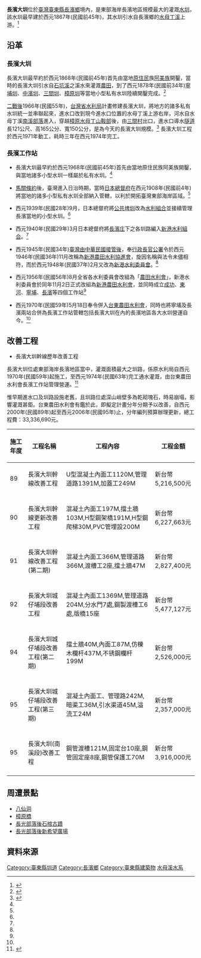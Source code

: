 {{Infobox 台灣圳道
|name       = 長濱大圳
|image      = Chang-Bin Waterway.jpg
|imagename  =長濱大圳進水口
|othername  = 
|formalname = 長濱大圳
|belong     = 台東農田水利會
|founder    = [[台灣總督府|台灣總督府]]
|area       = [[臺東縣|臺東縣]]
|begin      = 1867年（民國前45年）
|complete   = 西元1878年(民國前34年，明治 11 年)
|origin     = [[水母溪|水母丁溪]]
|length     = 15公里
|measure    = 512公頃
|location   = 臺灣臺東縣長濱鄉
|altitude   =
|specialty  =
|cost       = 新台幣33,336,690元（2000年~2006年的分階段改善工程）
|website    = [http://www.ttia.gov.tw/page4_chp.php 臺東農田水利會 長濱工作站]
}}

'''長濱大圳'''位於[[臺灣|臺灣]][[臺東縣|臺東縣]][[長濱鄉|長濱鄉]]境內，是東部海岸長濱地區規模最大的灌溉[[水圳|水圳]]，該水圳最早建於西元1867年(民國前45年)，其水圳引水自長濱鄉的[[水母溪|水母丁溪]]上游。<ref name="台東農田水利會 長濱工作站">{{cite web |url=http://www.ttia.gov.tw/page4_chp.php |title=台東農田水利會 長濱工作站 |accessdate=2014-12-05 |archive-date=2014-12-08 |archive-url=https://web.archive.org/web/20141208021853/http://www.ttia.gov.tw/page4_chp.php |dead-url=no }}</ref>

== 沿革 ==

=== 長濱大圳 ===

長濱大圳最早約於西元1868年(民國前45年)首先由當地[[原住民|原住民]]族[[阿美族|阿美族]]開鑿，當時的長濱大圳引水自[[石坑溪|石坑溪]]之溪水來灌溉[[農田|農田]]，到了西元1878年(民國前34年)[[寧埔圳|寧埔圳]]、[[中濱圳|中濱圳]]、[[三間圳|三間圳]]、[[樟原圳|樟原圳]]等當地小型私有水圳陸續開鑿完成。<ref>{{cite web |url=http://www.ttia.gov.tw/page6.php |title=台東農田水利會 主要圳系建造年代表 |accessdate=2014-12-05 |deadurl=yes |archiveurl=https://web.archive.org/web/20141208020113/http://www.ttia.gov.tw/page6.php |archivedate=2014-12-08 }}</ref>

[[臺灣戰後時期|二戰後]]1966年(民國55年)，[[台灣省|台灣省]][[水利局|水利局]]計畫修建長濱大圳，將地方的諸多私有水圳統一並串聯起來，進水口改到現今進水口位置的水母丁溪上游右岸，河水自水母丁溪[[南溪部落|南溪部落]]進入，穿越[[樟原|樟原]][[水母丁山|水母丁山]][[鞍部|鞍部]]後，由[[三間村_(臺東縣)|三間村]]出口，進水口導水[[隧道|隧道]]長121公尺、高165公分、寬150公分，是為今天的長濱大圳規模。<ref>{{cite web |url=http://a547899.nidbox.com/diary/read/8166201 |title=長濱大圳導水隧道 |accessdate=2014-12-05 |archive-url=https://web.archive.org/web/20141207175211/http://a547899.nidbox.com/diary/read/8166201 |archive-date=2014-12-07 |dead-url=yes }}</ref>
長濱大圳工程於西元1971年動工，耗時三年在西元1974年完工。

=== 長濱工作站 ===

* 長濱大圳最早約於西元1968年(民國前45年)首先由當地原住民族阿美族開鑿，與當地諸多小型水圳一樣屬於私有水圳。<ref name="台東農田水利會 長濱工作站" />

* [[馬關條約|馬關條約]]後，臺灣進入日治時期，當時[[日本|日本]][[總督府|總督府]]在西元1908年(民國前4年)將當地的諸多小型私有水圳全部納入管轄，以利於開拓臺灣東部海岸區域。<ref name="台東農田水利會 長濱工作站" />

* 西元1939年(民國28年)9月，日本總督府將[[公共埤圳|公共埤圳]]改為[[水利組合|水利組合]]並接續管理長濱當地的小型水圳。<ref name="台東農田水利會 長濱工作站" />

* 西元1940年(民國29年)3月日本總督府將[[長濱庄|長濱庄]]下之各圳路編入[[新港水利組合|新港水利組合]]。<ref name="台東農田水利會 長濱工作站" />

* 西元1945年(民國34年)[[臺灣戰後時期|臺灣由中華民國接管後]]，奉[[行政長官公署|行政長官公署]]令於西元1946年(民國36年)11月改稱為[[新港農田水利協進會|新港農田水利協進會]]，旋因名稱與法令未儘相符，而於西元1948年(民國37年)2月又改為[[新港水利委員會|新港水利委員會]]。<ref name="台東農田水利會 長濱工作站" />

* 西元1956年(民國56年)8月全省各水利委員會改組為「[[農田水利會|農田水利會]]」，新港水利委員會於同年11月2日正式改組為[[新港農田水利會|新港農田水利會]]，並同時成立[[成功鎮|成功]]、[[東河鄉_(臺灣)|東河]]、[[寧埔溪|寧埔]]、[[長濱鄉|長濱]]等四個工作站<ref name="台東農田水利會 長濱工作站" />

* 西元1970年(民國59年)5月18日奉令併入[[台東農田水利會|台東農田水利會]]，同時也將寧埔及長濱兩站合併為長濱工作站管轄包括長濱大圳在內的長濱地區各大水圳營運自今。<ref name="台東農田水利會 長濱工作站" />

== 改善工程 ==

* 長濱大圳幹線歷年改善工程

長濱大圳位處東部海岸長濱地區當中，灌溉面積最大之圳路，係原水利局自西元1970年(民國59年)起施工，至西元1974年(民國63年)完工通水灌溉，由台東農田水利會長濱工作站管理營運。<ref>{{cite web |url=http://www.ttia.gov.tw/page6-4-15.php |title=長濱大圳幹線歷年改善工程 |accessdate=2014-12-05 |archive-date=2019-06-05 |archive-url=https://web.archive.org/web/20190605234730/http://www.ttia.gov.tw/page6-4-15.php |dead-url=no }}</ref>

惟早期進水口及圳路設施老舊，且圳路位處深山峭壁多為乾砌塊石，時易崩塌，影響灌溉甚鉅。台東農田水利會有鑑於此，即擬定計畫分年分期予以改善，自西元2000年(民國89年)起至西元2006年(民國95年)止，分年編列預算辦理更新，總工程費：33,336,690元。


{| class="wikitable" style="font-size: 85%;"
! 施工年度
! 工程名稱
! 工程內容
! 工程金額
|-
| 89  
| 長濱大圳幹線改善工程
| U型混凝土內面工1120M,管理道路1391M,加蓋工249M
| 新台幣5,216,500元
|-
|-
| 90
| 長濱大圳幹線更新改善工程
| 混凝土內面工197M,擋土牆103M,H型鋼架橋191M,H型鋼爬梯30M,PVC管埋設200M
| 新台幣6,227,663元
|-
|-
| 91
| 長濱大圳幹線改善工程(第二期)
| 混凝土內面工366M,管理道路366M,渡槽工2座,擋土牆47M
| 新台幣2,827,400元
|-
|-
| 92
| 長濱大圳城仔埔段改善工程
| 混凝土內面工1369M,管理道路204M,分水門7處,鋼製渡槽工6處,版橋15座
| 新台幣5,477,127元
|-
|-
|  94
| 長濱大圳城仔埔段改善工程(第二期)
| 擋土牆40M,內面工87M,仿櫟木欄杆437M,不锈鋼欄杆199M
| 新台幣2,526,000元
|-
|-
|  95
| 長濱大圳城仔埔段改善工程(第三期)
| 混凝土內面工、管理路242M,暗渠工36M,引水渠道45M,溢流工24M
| 新台幣2,357,000元
|-
|-
| 95
| 長濱大圳(南溪段)改善工程
| 鋼管渡槽121M,固定台10座,鋼管固定座8座,鋼管保護工70M
| 新台幣3,916,000元
|-
|}

== 周遭景點 ==

* [[八仙洞|八仙洞]]
* [[樟原橋|樟原橋]]
* [[長光部落後石棺古蹟|長光部落後石棺古蹟]]
* [[長光部落後新希望廣場|長光部落後新希望廣場]]

== 資料來源 ==
{{Reflist}}

{{臺灣圳道}}
{{臺東縣圳道}}
[[Category:臺東縣圳道|Category:臺東縣圳道]]
[[Category:長濱鄉|Category:長濱鄉]]
[[Category:臺東縣建築物|Category:臺東縣建築物]]
[[Category:水母丁溪水系|水母溪水系]]